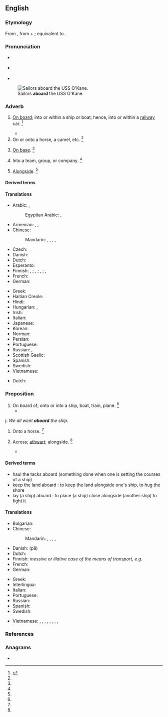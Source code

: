 {{also|A board}}
==English==

===Etymology===
From {{inh|en|enm|abord}}, from {{m|enm|a-||on}} + {{m|enm|bord||board, side of a ship}}; equivalent to {{prefix|en|a|board}}.

===Pronunciation===
* {{a|UK}} {{IPA|en|/əˈbɔːd/}}
* {{a|US}} {{IPA|en|/əˈbɔɹd/}}
* {{audio|en|en-us-aboard.ogg|Audio (US)}}

[[File:US Navy 111116-N-RI884-003 Sailors aboard the guided-missile destroyer USS O'Kane (DDG 77) prepare for an underway replenishment.jpg|thumb|Sailors '''aboard''' the USS O'Kane.]]

===Adverb===
{{en-adv|-}}

# [[on board|On board]]; into or within a ship or boat; hence, into or within a [[railway]] car. {{defdate|from ca. 1350—1470}}<ref name=SOED>{{R:SOED5|page=6}}</ref>
#: {{ux|en|We all climbed '''aboard'''.}}
#* {{quote-journal|en|date=2020 December 2|author=Paul Bigland|title=My weirdest and wackiest Rover yet|journal=Rail|page=68|text=As the 1857 to Manchester Piccadilly rolls in, I scan the windows and realise there are plenty of spare seats, so I hop '''aboard'''. The train is a '221'+'220' combo to allow for social distancing - a luxury on an [[XC]] train as normally you're playing sardines, so I make the most of it.}}
# On or onto a horse, a camel, etc. {{defdate|from late 19th c.}}<ref name=SOED/>
#: {{ux|en|To sling a saddle '''aboard'''.}}
# {{lb|en|baseball}} [[on base|On base]]. {{defdate|from mid-20th c.}}<ref name=SOED/>
#: {{ux|en|He doubled with two men '''aboard''', scoring them both.}}
# Into a team, group, or company. {{defdate|from mid-20th c.}}<ref name=SOED/>
#: {{ux|en|The office manager welcomed him '''aboard'''.}}
# {{lb|en|nautical}} [[alongside|Alongside]]. {{defdate|from ca. 1350—1470}}<ref name=SOED/>
#: {{ux|en|The ships came close '''aboard''' to pass messages.}}
#: {{ux|en|The captain laid his ship '''aboard''' the enemy's ship.}}

====Derived terms====
{{der2|en
|all aboard
|fall aboard of
}}

====Translations====
{{trans-top|on board}}
* Arabic: {{t|ar|عَلَى ظَهْر}}, {{t|ar|عَلَى مَتْن}}
*: Egyptian Arabic: {{t|arz|على ضهر|tr=ʕala ḍahr|sc=Arab}}, {{t|arz|فوق سطح|tr=fooʾ saṭḥ|sc=Arab}}
* Armenian: {{t|hy|[[նավի]] [[վրա]]}} {{qualifier|ship}}, {{t|hy|[[գնացքի]] [[վրա]]}} {{qualifier|train}}, {{t|hy|[[օդանավի]] [[վրա]]}} {{qualifier|airplane}}
* Chinese:
*: Mandarin: {{qualifier|board a car, train}} {{t+|cmn|上車|sc=Hani}}, {{t+|cmn|上车|tr=shàngchē|sc=Hani}}, {{qualifier|boat, ship}} {{t+|cmn|上船|tr=shàngchuán|sc=Hani}}, {{qualifier|aeroplane}} {{t|cmn|[[上]][[飛機]]|sc=Hani}}, {{t|cmn|[[上]][[飞机]]|tr=shàng fēijī|sc=Hani}}
* Czech: {{t|cs|na palubě}}
* Danish: {{t|da|ombord}}
* Dutch: {{t|nl|aan boord}}
* Esperanto: {{t|eo|surŝipe}} {{qualifier|ship}}
* Finnish: {{t|fi|kyytiin}}, {{t|fi|kyydissä}} {{q|general}}; {{t|fi|laivaan}}, {{t|fi|laivassa}} {{q|ship}}; {{t|fi|koneeseen}}, {{t|fi|koneessa}} {{q|plane}}; {{t|fi|vaunuun}}, {{t|fi|vaunussa}} {{q|train}}
* French: {{t+|fr|à bord}}
* German: {{t+|de|an Bord}}
{{trans-mid}}
* Greek: {{t|el|στο πλοίο}}
* Haitian Creole: {{t|ht|abò}}
* Hindi: {{t|hi|अबौड}}
* Hungarian: {{t|hu|[[a]] [[fedélzet]][[-en|en]]}}, {{t+|hu|rajta}}
* Irish: {{t|ga|ar bord}}
* Italian: {{t|it|a bordo}}
* Japanese: {{t+|ja|乗る|tr=のって, notte|alt=乗って|sc=Jpan}}
* Korean: {{t-needed|ko}}
* Norman: {{t|nrf|à bord}}
* Persian: {{t|fa|روی یا داخل|sc=fa-Arab}}
* Portuguese: {{t|pt|a bordo}}
* Russian: {{t|ru|[[на]] [[борт|борту́]]}} {{qualifier|location}}, {{t|ru|[[на́]] [[борт]]}} {{qualifier|direction}}
* Scottish Gaelic: {{t|gd|air bòrd}}
* Spanish: {{t|es|a bordo}}
* Swedish: {{t+|sv|ombord}}
* Vietnamese: {{t-needed|vi}}
{{trans-bottom}}

{{trans-see|baseball|on base}}

{{trans-top|nautical}}
* Dutch: {{t+|nl|langszij}}
{{trans-mid}}
{{trans-bottom}}

===Preposition===
{{en-prep}}

# On board of; onto or into a ship, boat, train, plane. {{defdate|from ca. 1350—1470}}<ref name=SOED/>
#* {{quote-journal|en|date=2012-03
|author=William E. Carter, Merri Sue Carter
|title=The British Longitude Act Reconsidered
|volume=100|issue=2|page=87
|magazine={{w|American Scientist}}
|url=http://www.americanscientist.org/issues/pub/the-british-longitude-act-reconsidered
|passage=Conditions were horrendous '''aboard''' most British naval vessels at the time. Scurvy and other diseases ran rampant, killing more seamen each year than all other causes combined, including combat.}}
j: ''We all went '''aboard''' the ship.''
# Onto a horse. {{defdate|from mid-20th c.}}<ref name=SOED/>
# {{lb|en|obsolete}} Across; [[athwart]]; alongside. {{defdate|early 16th|late 17th c.}}<ref name=SOED/>
#* {{quote-book|en|year=1591|author={{w|Edmund Spenser}}|title=Virgil's Gnat|passage=Nor iron bands '''aboard''' The Pontic Sea by their huge navy cast.}}

====Derived terms====
{{der-top}}
* haul the tacks aboard (something done when one is setting the courses of a ship)
* keep the land aboard : to keep the land alongside one's ship, to hug the shore
* lay (a ship) aboard : to place (a ship) close alongside (another ship) to fight it
{{der-mid}}
{{der-bottom}}

====Translations====
{{trans-top|on board of}}
* Bulgarian: {{t|bg|на борда}}
* Chinese:
*: Mandarin: {{qualifier|board a car, train}} {{t+|cmn|上車|sc=Hani}}, {{t+|cmn|上车|tr=shàngchē|sc=Hani}}, {{qualifier|boat, ship}} {{t+|cmn|上船|tr=shàngchuán|sc=Hani}}, {{qualifier|aeroplane}} {{t|cmn|[[上]][[飛機]]|sc=Hani}}, {{t|cmn|[[上]][[飞机]]|tr=shàng fēijī|sc=Hani}}
* Danish: {{t|da|om bord}} (på)
* Dutch: {{t|nl|aan boord}}
* Finnish: ''inessive or illative case of the means of transport, e.g.'' {{l|fi|laivaan}}
* French: {{t|fr|à bord de}}
* German: {{t+|de|an Bord}}
{{trans-mid}}
* Greek: {{t+|el|εν πλω}}
* Interlingua: {{t|ia|a bordo de}}
* Italian: {{t|it|[[a bordo]] [[di]]}}
* Portuguese: {{t|pt|[[a bordo]] [[de]]}}
* Russian: {{t|ru|[[на]] [[борт|борту́]]}} {{qualifier|+ [[genitive case]]}}
* Spanish: {{t|es|[[a bordo]] [[de]]}}
* Swedish: {{t|sv|[[ombord]] (på)}}
{{trans-bottom}}

{{checktrans-top}}
* Vietnamese: {{t-check|vi|trên tàu}}, {{t-check|vi|trên boong tàu}}, {{t-check|vi|trên thuyền}}, {{t-check|vi|trên xe lửa}}, {{t-check|vi|trên máy bay}}, {{t-check|vi|dọc theo}}, {{t+check|vi|gần}}, {{t+check|vi|kế}}, {{t-check|vi|lên trên}}
{{trans-mid}}
{{trans-bottom}}

===References===
<references/>

===Anagrams===
* {{anagrams|en|a=aabdor|Baroda|aborad|abroad}}
